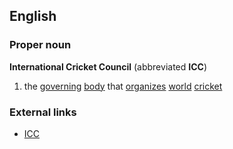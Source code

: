 ==English==
===Proper noun===
'''International Cricket Council'''  (abbreviated '''ICC''')
#{{cricket}} the [[governing]] [[body]] that [[organize]]s [[world]] [[cricket]]
===External links===
*[http://www.icc-cricket.com/ ICC]